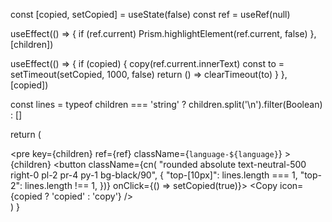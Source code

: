 
  const [copied, setCopied] = useState(false)
  const ref = useRef(null)

  useEffect(() => {
    if (ref.current) Prism.highlightElement(ref.current, false)
  }, [children])

  useEffect(() => {
    if (copied) {
      copy(ref.current.innerText)
      const to = setTimeout(setCopied, 1000, false)
      return () => clearTimeout(to)
    }
  }, [copied])

  const lines =
    typeof children === 'string' ? children.split('\n').filter(Boolean) : []

  return (
    <div className="relative code" aria-live="polite">
      <pre
        key={children}
        ref={ref}
        className={`language-${language}`}
      >
        {children}
      </pre>
      <button className={cn(
        "rounded absolute text-neutral-500 right-0 pl-2 pr-4 py-1 bg-black/90", {
          "top-[10px]": lines.length === 1,
          "top-2": lines.length !== 1,
        })} onClick={() => setCopied(true)}>
        <Copy icon={copied ? 'copied' : 'copy'} />
      </button>
      <style jsx>
        {`
          .code {
            position: relative;
          }
        `}
      </style>
    </div>
  )
}
